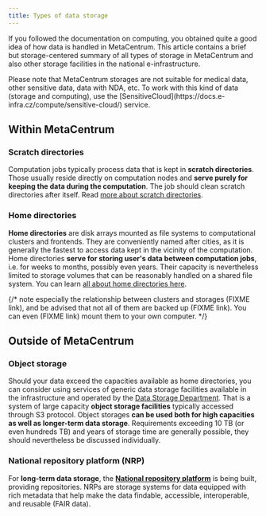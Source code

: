 ```yaml
---
title: Types of data storage
---
```

If you followed the documentation on computing, you obtained quite a good
idea of how data is handled in MetaCentrum. This article contains a brief but
storage-centered summary of all types of storage in MetaCentrum and also
other storage facilities in the national e-infrastructure.

<Callout type="info" title="Sensitive data.">
    Please note that MetaCentrum storages are not suitable for medical data, other sensitive data, data with NDA, etc. To work with this kind of data (storage and computing), use the [SensitiveCloud](https://docs.e-infra.cz/compute/sensitive-cloud/) service.
</Callout>

## Within MetaCentrum

### Scratch directories 

Computation jobs typically process data that is kept in **scratch directories**. Those usually reside directly on computation nodes and **serve purely for keeping the data during the computation**. The job should clean scratch directories after itself. Read [more about scratch directories](../computing/infrastructure/scratch-storages).

### Home directories

**Home directories** are disk arrays mounted as file systems to computational clusters and frontends. They are conveniently named after cities, as it is generally the fastest to access data kept in the vicinity of the computation. Home directories **serve for storing user's data between computation jobs**, i.e.  for weeks to months, possibly even years. Their capacity is nevertheless limited to storage volumes that can be reasonably handled on a shared file system.  You can learn [all about home directories here](../computing/infrastructure/storages).

{/*
note especially the relationship between clusters and storages (FIXME link), and be advised that not all of them are backed up (FIXME link). You can even (FIXME link) mount them to your own computer.
*/}

## Outside of MetaCentrum

### Object storage

Should your data exceed the capacities available as home directories, you can consider using services of generic data storage facilities available in the infrastructure and operated by the [Data Storage Department](https://docs.du.cesnet.cz/en/docs/introduction/introduction). That is a system of large capacity **object storage facilities** typically accessed through S3 protocol. Object storages **can be used both for high capacities as well as longer-term data storage**. Requirements exceeding 10 TB (or even hundreds TB) and years of storage time are generally possible, they should nevertheless be discussed individually.

### National repository platform (NRP)

For **long-term data storage**, the **[National repository platform](https://www.eosc.cz/en/projects/national-repository-platform-for-research-data-os-i-nrp/national-repository-platform)** is being built, providing repositories. NRPs are storage systems for data equipped with rich metadata that help make the data findable, accessible, interoperable, and reusable (FAIR data).
